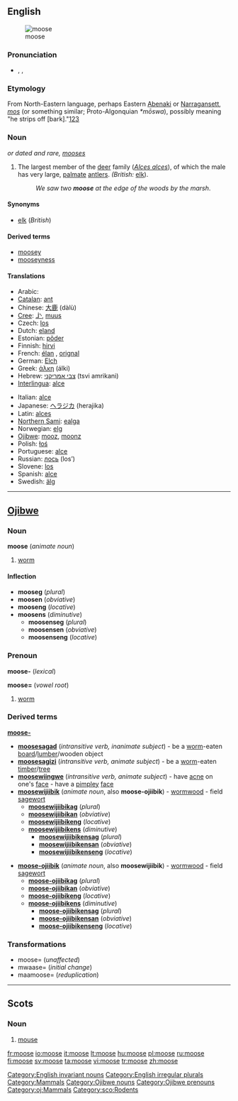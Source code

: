 {{wikipedia}}
==English==
[[Image:Moose-Gustav.jpg|thumbnail|moose]]

===Pronunciation===
* {{enPR|moo͞s}}, {{IPA|/muːs/}}, {{SAMPA|/mu:s/}}
*: {{rhymes|uːs}}

===Etymology===
From North-Eastern {{Algon.}} language, perhaps Eastern [[Abenaki]] or [[Narragansett]], ''[[mos]]'' (or something similar; Proto-Algonquian ''*mōswa''), possibly meaning "he strips off [bark]."[http://www.etymonline.com/index.php?term=moose][http://dictionary.reference.com/search?q=moose][http://www.bartleby.com/61/53/M0415300.html]

===Noun===
{{en-noun|moose}} ''or dated and rare, [[mooses]]''

# {{US}} The largest member of the [[deer]] family (''[[Alces alces]]''), of which the male has very large, [[palmate]] [[antler]]s. ''(British:'' [[elk]]).
#: ''We saw two '''moose''' at the edge of the woods by the marsh''.

====Synonyms====
* [[elk]] (''British'')

====Derived terms====
*[[moosey]]
*[[mooseyness]]

====Translations====
{{trans-top|largest member of the deer family (''Alces alces'')}}
* Arabic: {{Arab|[[موظ]]}} {{unicode|(al-mu: ʐ)}} {{m}}
* [[Catalan]]: [[ant#Catalan|ant]] {{m}}
* Chinese: [[大鹿]] (dàlù)
* [[Cree]]: [[ᒨᔅ]], [[muus]]
* Czech: [[los]] {{m}}
* Dutch: [[eland#Dutch|eland]] {{m}}
* Estonian: [[põder]]
* Finnish: [[hirvi]]
* French: [[élan]] {{m}}, [[orignal]] {{m}} {{italbrac|Canadian French}}
* German: [[Elch]] {{m}}
* Greek: [[άλκη]] (álki) {{f}}
* Hebrew: [[צבי אמריקני]] (tsvi amrikani) {{m}}
* [[Interlingua]]: [[alce]]
{{trans-mid}}
* Italian: [[alce]]
* Japanese: [[ヘラジカ]] (herajika)
* Latin: [[alces]] {{f}}
* [[Northern Sami]]: [[ealga]]
* Norwegian: [[elg]] {{m}}
* [[Ojibwe]]: [[mooz]], [[moonz]]
* Polish: [[łoś]] {{m}}
* Portuguese: [[alce]] {{m}}
* Russian: [[лось]] (los’) {{m}}
* Slovene: [[los#Slovenian|los]] {{m}}
* Spanish: [[alce#Spanish|alce]] {{m}}
* Swedish: [[älg]] {{c}}
{{trans-bottom}}

[[Category:English invariant nouns]]
[[Category:English irregular plurals]]
[[Category:Mammals]]

----

==[[Ojibwe]]==

===Noun===
'''moose''' (''animate noun'')

# [[worm]]

====Inflection====
* '''mooseg''' (''plural'')
* '''moosen''' (''obviative'')
* '''mooseng''' (''locative'')
* '''moosens''' (''diminutive'')
** '''moosenseg''' (''plural'')
** '''moosensen''' (''obviative'')
** '''moosenseng''' (''locative'')

{{rfc-split}}

===Prenoun===
'''moose-''' (''lexical'')

'''moose=''' (''vowel root'')

# [[worm]]

===Derived terms===
'''[[moose-]]'''
* '''[[moosesagad]]''' (''intransitive verb, inanimate subject'') - be a [[worm]]-eaten [[board]]/[[lumber]]/wooden object
* '''[[moosesagizi]]''' (''intransitive verb, animate subject'') - be a [[worm]]-eaten [[timber]]/[[tree]]
* '''[[moosewiingwe]]''' (''intransitive verb, animate subject'') - have [[acne]] on one's [[face]] - have a [[pimple]]y [[face]]
* '''[[moosewijiibik]]''' (''animate noun'', also '''moose-ojiibik''') - [[wormwood]] - field [[sagewort]]
** '''[[moosewijiibikag]]''' (''plural'')
** '''[[moosewijiibikan]]''' (''obviative'')
** '''[[moosewijiibikeng]]''' (''locative'')
** '''[[moosewijiibikens]]''' (''diminutive'')
*** '''[[moosewijiibikensag]]''' (''plural'')
*** '''[[moosewijiibikensan]]''' (''obviative'')
*** '''[[moosewijiibikenseng]]''' (''locative'')

* '''[[moose-ojiibik]]''' (''animate noun'', also '''moosewijiibik''') - [[wormwood]] - field [[sagewort]]
** '''[[moose-ojiibikag]]''' (''plural'')
** '''[[moose-ojiibikan]]''' (''obviative'')
** '''[[moose-ojiibikeng]]''' (''locative'')
** '''[[moose-ojiibikens]]''' (''diminutive'')
*** '''[[moose-ojiibikensag]]''' (''plural'')
*** '''[[moose-ojiibikensan]]''' (''obviative'')
*** '''[[moose-ojiibikenseng]]''' (''locative'')

===Transformations===
* moose= (''unaffected'')
* mwaase= (''initial change'')
* maamoose= (''reduplication'')

[[Category:Ojibwe nouns]]
[[Category:Ojibwe prenouns]]
[[Category:oj:Mammals]]

----

==Scots==

===Noun===
{{sco-noun}}

# [[mouse]]

[[Category:sco:Rodents]]

[[fr:moose]]
[[io:moose]]
[[it:moose]]
[[lt:moose]]
[[hu:moose]]
[[pl:moose]]
[[ru:moose]]
[[fi:moose]]
[[sv:moose]]
[[ta:moose]]
[[vi:moose]]
[[tr:moose]]
[[zh:moose]]